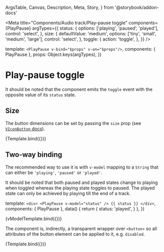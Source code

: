   ArgsTable,
  Canvas,
  Description,
  Meta,
  Story,
} from '@storybook/addon-docs'


<Meta
  title="Components/Audio track/Play-pause toggle"
  components={PlayPause}
  argTypes={{
    status: {
      options: ['playing', 'paused', 'played'],
      control: 'select',
    },
    size: {
      defaultValue: 'medium',
      options: ['tiny', 'small', 'medium', 'large'],
      control: 'select',
    },
    toggle: {
      action: 'toggle',
    },
  }}
/>

  template: `<PlayPause v-bind="$props" v-on="$props"/>`,
  components: { PlayPause },
  props: Object.keys(argTypes),
})

# Play-pause toggle

<Description of={PlayPause} />

<ArgsTable of={PlayPause} />

It should be noted that the component emits the `toggle` event with the opposite
value of its `status` state.

## Size

The button dimensions can be set by passing the
`size` prop (see
[`VIconButton` docs](?path=/docs/components-viconbutton--default-story)).

<Canvas>
  <Story
    name="Default"
    args={{
      status: 'playing',
      size: 'large',
    }}
  >
    {Template.bind({})}
  </Story>
</Canvas>

## Two-way binding

The recommended way to use it is with `v-model` mapping to a `String` that can
either be `'playing'`, `'paused'` or `'played'`.

It should be noted that both paused and played states change to playing when
toggled whereas the playing state toggles to paused. The played state can only
be achieved by playing till the end of a track.

  template: `
    <div>
      <PlayPause v-model="status" />
      {{ status }}
    </div>
  `,
  components: { PlayPause },
  data() {
    return {
      status: 'played',
    }
  },
})

<Canvas>
  <Story name="v-model">{vModelTemplate.bind({})}</Story>
</Canvas>

The component is, indirectly, a transparent wrapper over `<button>` so all
attributes of the button element can be applied to it, e.g. `disabled`.

<Canvas>
  <Story
    name="Disabled"
    args={{
      disabled: true,
    }}
  >
    {Template.bind({})}
  </Story>
</Canvas>
